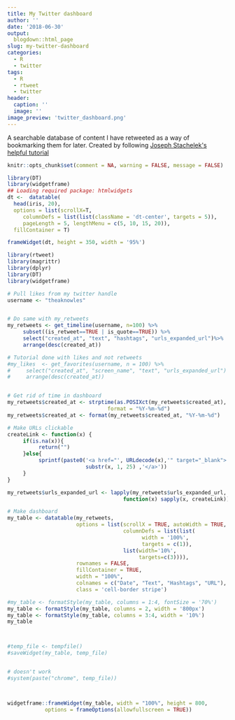 ```yaml
---
title: My Twitter dashboard
author: ''
date: '2018-06-30'
output:
  blogdown::html_page
slug: my-twitter-dashboard
categories:
  - R
  - twitter
tags:
  - R
  - rtweet
  - twitter
header:
  caption: ''
  image: ''
image_preview: 'twitter_dashboard.png'
---
```


A searchable database of content I have retweeted as a way of bookmarking them for later. Created by following [Joseph Stachelek\'s helpful tutorial](https://jsta.rbind.io/blog/making-a-twitter-dashboard-with-r/)


```r
knitr::opts_chunk$set(comment = NA, warning = FALSE, message = FALSE)
```

```r
library(DT)
library(widgetframe)
## Loading required package: htmlwidgets
dt <-  datatable(
  head(iris, 20), 
  options = list(scrollX=T,
     columnDefs = list(list(className = 'dt-center', targets = 5)),
     pageLength = 5, lengthMenu = c(5, 10, 15, 20)),
  fillContainer = T)

frameWidget(dt, height = 350, width = '95%')
```


```r
library(rtweet)
library(magrittr)
library(dplyr)
library(DT)
library(widgetframe)

# Pull likes from my twitter handle
username <- "theaknowles"


# Do same with my_retweets
my_retweets <- get_timeline(username, n=100) %>%
     subset((is_retweet==TRUE | is_quote==TRUE)) %>%
     select("created_at", "text", "hashtags", "urls_expanded_url")%>%
     arrange(desc(created_at))

# Tutorial done with likes and not retweets
#my_likes  <- get_favorites(username, n = 100) %>% 
#     select("created_at", "screen_name", "text", "urls_expanded_url") %>%
#     arrange(desc(created_at))


# Get rid of time in dashboard
my_retweets$created_at <- strptime(as.POSIXct(my_retweets$created_at), 
                                format = "%Y-%m-%d")
my_retweets$created_at <- format(my_retweets$created_at, "%Y-%m-%d")

# Make URLs clickable
createLink <- function(x) {
     if(is.na(x)){
          return("")
     }else{
          sprintf(paste0('<a href="', URLdecode(x),'" target="_blank">', 
                         substr(x, 1, 25) ,'</a>'))
     }
}

my_retweets$urls_expanded_url <- lapply(my_retweets$urls_expanded_url, 
                                     function(x) sapply(x, createLink))

# Make dashboard
my_table <- datatable(my_retweets, 
                      options = list(scrollX = TRUE, autoWidth = TRUE,
                                     columnDefs = list(list(
                                           width = '100%', 
                                           targets = c(1)),
                                     list(width='10%',
                                          targets=c(3)))), 
                      rownames = FALSE,
                      fillContainer = TRUE,
                      width = "100%", 
                      colnames = c("Date", "Text", "Hashtags", "URL"),
                      class = 'cell-border stripe')

#my_table <- formatStyle(my_table, columns = 1:4, fontSize = '70%')
my_table <- formatStyle(my_table, columns = 2, width = '800px')
my_table <- formatStyle(my_table, columns = 3:4, width = '10%')
my_table



#temp_file <- tempfile()
#saveWidget(my_table, temp_file)


# doesn't work
#system(paste("chrome", temp_file))



widgetframe::frameWidget(my_table, width = "100%", height = 800, 
            options = frameOptions(allowfullscreen = TRUE))

```


